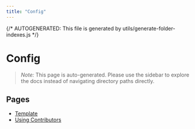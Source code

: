 ```yaml
---
title: "Config"
---
```


{/* AUTOGENERATED: This file is generated by utils/generate-folder-indexes.js */}

# Config

> _Note:_ This page is auto-generated. Please use the sidebar to explore the docs instead of
> navigating directory paths directly.

## Pages

- [Template](/config/template)
- [Using Contributors](/config/using-contributors)

